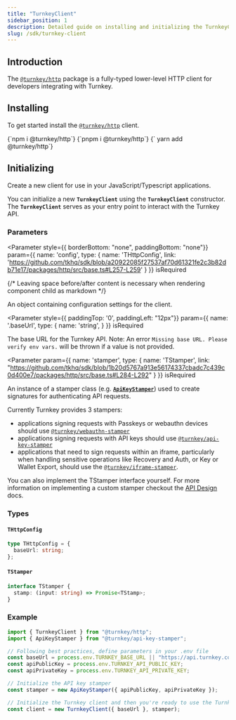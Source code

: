 ```yaml
---
title: "TurnkeyClient"
sidebar_position: 1
description: Detailed guide on installing and initializing the TurnkeyClient
slug: /sdk/turnkey-client
---
```



## Introduction

The [`@turnkey/http`](https://www.npmjs.com/package/@turnkey/http) package is a fully-typed lower-level HTTP client for developers integrating with Turnkey.

## Installing

To get started install the [`@turnkey/http`](https://www.npmjs.com/package/@turnkey/http) client.

<Tabs>
  <TabItem value="npm" label="npm" default>
    <CodeBlock language="bash">{`npm i @turnkey/http`}</CodeBlock>
  </TabItem>
  <TabItem value="pnpm" label="pnpm">
    <CodeBlock language="bash">{`pnpm i @turnkey/http`}</CodeBlock>
  </TabItem>
  <TabItem value="yarn" label="yarn">
    <CodeBlock language="bash">{` yarn add @turnkey/http`}</CodeBlock>
  </TabItem>
</Tabs>

## Initializing

Create a new client for use in your JavaScript/Typescript applications.

You can initialize a new **`TurnkeyClient`** using the **`TurnkeyClient`** constructor. The **`TurnkeyClient`** serves as your entry point to interact with the Turnkey API.

### Parameters

<Parameter
  style={{ borderBottom: "none", paddingBottom: "none"}}
  param={{
    name: 'config',
    type: {
      name: 'THttpConfig',
      link: 'https://github.com/tkhq/sdk/blob/a20922085f27537af70d61321fe2c3b82db71e17/packages/http/src/base.ts#L257-L259'
    }
  }}
  isRequired
>
{/* Leaving space before/after content is necessary when rendering component child as markdown */}

An object containing configuration settings for the client.

</Parameter>

<Parameter
  style={{ paddingTop: '0', paddingLeft: "12px"}}
  param={{
    name: '.baseUrl',
    type: {
      name: 'string',
    }
  }}
  isRequired
>

The base URL for the Turnkey API. Note: An error `Missing base URL. Please verify env vars.` will be thrown if a value is not provided.

</Parameter>

<Parameter
  param={{
    name: 'stamper',
    type: {
      name: 'TStamper',
      link: "https://github.com/tkhq/sdk/blob/1b20d5767a913e56174337cbadc7c439c0d400e7/packages/http/src/base.ts#L284-L292"
    }
  }}
  isRequired
>

An instance of a stamper class (e.g. [**`ApiKeyStamper`**](./api-key-stamper.mdx)) used to create signatures for authenticating API requests.

Currently Turnkey provides 3 stampers:

- applications signing requests with Passkeys or webauthn devices should use [`@turnkey/webauthn-stamper`](./webauthn-stamper.mdx)
- applications signing requests with API keys should use [`@turnkey/api-key-stamper`](./api-key-stamper.mdx)
- applications that need to sign requests within an iframe, particularly when handling sensitive operations like Recovery and Auth, or Key or Wallet Export, should use the [`@turnkey/iframe-stamper`](./iframe-stamper.mdx).

You can also implement the TStamper interface yourself. For more information on implementing a custom stamper checkout the [API Design](./../api-design/intro.md) docs.

</Parameter>

### Types

#### `THttpConfig`

```ts
type THttpConfig = {
  baseUrl: string;
};
```

#### `TStamper`

```ts
interface TStamper {
  stamp: (input: string) => Promise<TStamp>;
}
```

### Example

```ts
import { TurnkeyClient } from "@turnkey/http";
import { ApiKeyStamper } from "@turnkey/api-key-stamper";

// Following best practices, define parameters in your .env file
const baseUrl = process.env.TURNKEY_BASE_URL || "https://api.turnkey.com";
const apiPublicKey = process.env.TURNKEY_API_PUBLIC_KEY;
const apiPrivateKey = process.env.TURNKEY_API_PRIVATE_KEY;

// Initialize the API key stamper
const stamper = new ApiKeyStamper({ apiPublicKey, apiPrivateKey });

// Initialize the Turnkey client and then you're ready to use the Turnkey client! 🎉
const client = new TurnkeyClient({ baseUrl }, stamper);
```
